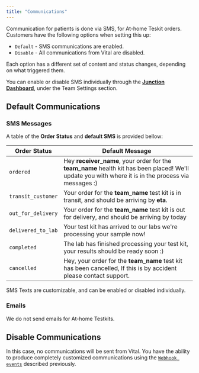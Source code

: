 ```yaml
---
title: "Communications"
---
```


Communication for patients is done via SMS, for At-home Teskit orders.
Customers have the following options when setting this up:

- `Default` - SMS communications are enabled.
- `Disable` - All communications from Vital are disabled.

Each option has a different set of content and status changes, depending on what triggered them.

<Info>You can enable or disable SMS individually through the [**Junction Dashboard**](http://app.junction.com/), under the Team Settings section.</Info>

## Default Communications

### SMS Messages

A table of the **Order Status** and **default SMS** is provided bellow:

| Order Status | Default Message |
| --- | --- |
| `ordered` | Hey **receiver_name**, your order for the **team_name** health kit has been placed! We'll update you with where it is in the process via messages :) |
| `transit_customer` | Your order for the **team_name** test kit is in transit, and should be arriving by **eta**. |
| `out_for_delivery` | Your order for the **team_name** test kit is out for delivery, and should be arriving by today |
| `delivered_to_lab` | Your test kit has arrived to our labs we're processing your sample now! |
| `completed` | The lab has finished processing your test kit, your results should be ready soon :) |
| `cancelled` | Hey, your order for the **team_name** test kit has been cancelled, If this is by accident please contact support. |

<Info>SMS Texts are customizable, and can be enabled or disabled individually.</Info>

### Emails

We do not send emails for At-home Testkits.

## Disable Communications

In this case, no communications will be sent from Vital. You have the ability to produce completely customized communications
using the [`Webhook events`](/lab/testkits/webhooks) described previously.